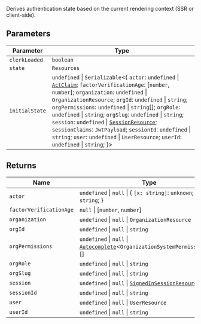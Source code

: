 Derives authentication state based on the current rendering context (SSR or client-side).

## Parameters

| Parameter      | Type                                                                                                                                                                                                                                                                                                                                                                                                                                                                                                                                                                                                                               |
| -------------- | ---------------------------------------------------------------------------------------------------------------------------------------------------------------------------------------------------------------------------------------------------------------------------------------------------------------------------------------------------------------------------------------------------------------------------------------------------------------------------------------------------------------------------------------------------------------------------------------------------------------------------------- |
| `clerkLoaded`  | `boolean`                                                                                                                                                                                                                                                                                                                                                                                                                                                                                                                                                                                                                          |
| `state`        | `Resources`                                                                                                                                                                                                                                                                                                                                                                                                                                                                                                                                                                                                                        |
| `initialState` | `undefined` \| `Serializable`\<\{ `actor`: `undefined` \| [`ActClaim`](../../../types/interfaces/act-claim.mdx); `factorVerificationAge`: \[`number`, `number`\]; `organization`: `undefined` \| `OrganizationResource`; `orgId`: `undefined` \| `string`; `orgPermissions`: `undefined` \| `string`[]; `orgRole`: `undefined` \| `string`; `orgSlug`: `undefined` \| `string`; `session`: `undefined` \| [`SessionResource`](../../../types/interfaces/session-resource.mdx); `sessionClaims`: `JwtPayload`; `sessionId`: `undefined` \| `string`; `user`: `undefined` \| `UserResource`; `userId`: `undefined` \| `string`; \}\> |

## Returns

| Name                                                       | Type                                                                                                                           |
| ---------------------------------------------------------- | ------------------------------------------------------------------------------------------------------------------------------ |
| <a id="actor"></a> `actor`                                 | `undefined` \| `null` \| \{ `[x: string]`: `unknown`; `sub`: `string`; \}                                                      |
| <a id="factorverificationage"></a> `factorVerificationAge` | `null` \| \[`number`, `number`\]                                                                                               |
| <a id="organization"></a> `organization`                   | `undefined` \| `null` \| `OrganizationResource`                                                                                |
| <a id="orgid"></a> `orgId`                                 | `undefined` \| `null` \| `string`                                                                                              |
| <a id="orgpermissions"></a> `orgPermissions`               | `undefined` \| `null` \| [`Autocomplete`](../../../types/type-aliases/autocomplete.mdx)\<`OrganizationSystemPermissionKey`\>[] |
| <a id="orgrole"></a> `orgRole`                             | `undefined` \| `null` \| `string`                                                                                              |
| <a id="orgslug"></a> `orgSlug`                             | `undefined` \| `null` \| `string`                                                                                              |
| <a id="session"></a> `session`                             | `undefined` \| `null` \| [`SignedInSessionResource`](../../../types/type-aliases/signed-in-session-resource.mdx)               |
| <a id="sessionid"></a> `sessionId`                         | `undefined` \| `null` \| `string`                                                                                              |
| <a id="user"></a> `user`                                   | `undefined` \| `null` \| `UserResource`                                                                                        |
| <a id="userid"></a> `userId`                               | `undefined` \| `null` \| `string`                                                                                              |
